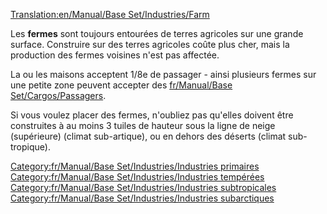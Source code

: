 [[Translation:en/Manual/Base Set/Industries/Farm]]

{{fr/Incomplet}}

{{fr/Manual/Base Set/Industries/Ferme| nom=Ferme
|image=en/Manual/Base Set/Industries/Farm.png
|caption=Tempéré
|image2=en/Manual/Base Set/Industries/Arctic&Tropic Farm.png
|caption2=Subarctique & Subtropical
|climats=[[fr/Manual/Climat#tempere|Tempéré]], [[fr/Manual/Climat#subarctique|Subarctique]], [[fr/Manual/Climat#subtropical|Subtropical]]
|accepte=Rien
|produit=[[fr/Manual/Base Set/Cargos/Céréales|Céréales]], [[fr/Manual/Base Set/Cargos/Bétail|Bétail]], [[fr/Manual/Base Set/Cargos/Blé|Blé]], [[fr/Manual/Base Set/Cargos/Maïs|Maïs]] (climat subtropical seulement)
}}

Les '''fermes''' sont toujours entourées de terres agricoles sur une grande surface. Construire sur des terres agricoles coûte plus cher, mais la production des fermes voisines n'est pas affectée.

La ou les maisons acceptent 1/8e de passager - ainsi plusieurs fermes sur une petite zone peuvent accepter des [[fr/Manual/Base Set/Cargos/Passagers]].

Si vous voulez placer des fermes, n'oubliez pas qu'elles doivent être construites à au moins 3 tuiles de hauteur sous la ligne de neige (supérieure) (climat sub-artique), ou en dehors des déserts (climat sub-tropique).

{{fr/Manual/Base Set/Industries/Navbox Industries}}

[[Category:fr/Manual/Base Set/Industries/Industries primaires]]
[[Category:fr/Manual/Base Set/Industries/Industries tempérées]]
[[Category:fr/Manual/Base Set/Industries/Industries subtropicales]]
[[Category:fr/Manual/Base Set/Industries/Industries subarctiques]]
